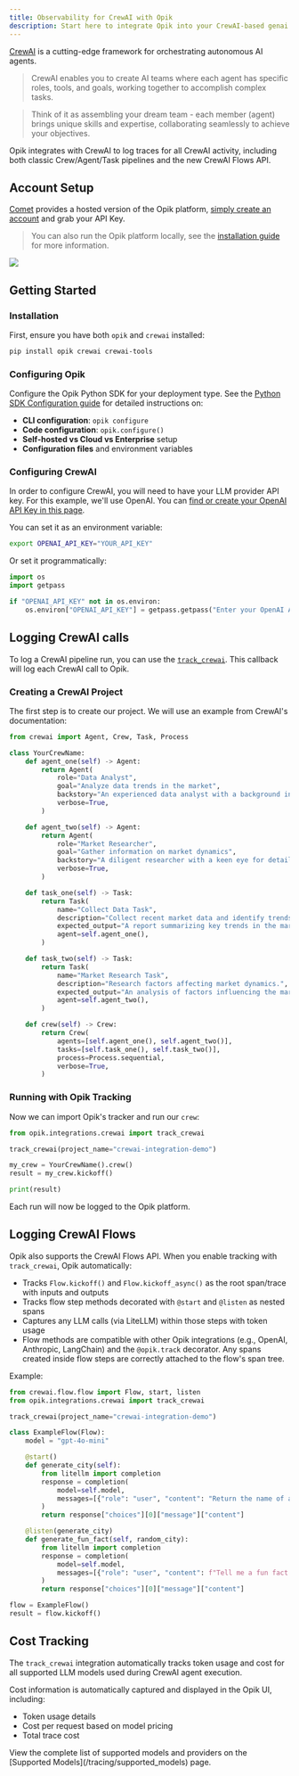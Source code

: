 ```yaml
---
title: Observability for CrewAI with Opik
description: Start here to integrate Opik into your CrewAI-based genai application for end-to-end LLM observability, unit testing, and optimization.
---
```


[CrewAI](https://www.crewai.com/) is a cutting-edge framework for orchestrating autonomous AI agents.

> CrewAI enables you to create AI teams where each agent has specific roles, tools, and goals, working together to accomplish complex tasks.

> Think of it as assembling your dream team - each member (agent) brings unique skills and expertise, collaborating seamlessly to achieve your objectives.

Opik integrates with CrewAI to log traces for all CrewAI activity, including both classic Crew/Agent/Task pipelines and the new CrewAI Flows API.

## Account Setup

[Comet](https://www.comet.com/site?from=llm&utm_source=opik&utm_medium=colab&utm_content=crewai&utm_campaign=opik) provides a hosted version of the Opik platform, [simply create an account](https://www.comet.com/signup?from=llm&utm_source=opik&utm_medium=colab&utm_content=crewai&utm_campaign=opik) and grab your API Key.

> You can also run the Opik platform locally, see the [installation guide](https://www.comet.com/docs/opik/self-host/overview/?from=llm&utm_source=opik&utm_medium=colab&utm_content=crewai&utm_campaign=opik) for more information.

<Frame>
  <img src="/img/tracing/crewai/crewai_crew_kickoff_trace_example.png" />
</Frame>

## Getting Started

### Installation

First, ensure you have both `opik` and `crewai` installed:

```bash
pip install opik crewai crewai-tools
```

### Configuring Opik

Configure the Opik Python SDK for your deployment type. See the [Python SDK Configuration guide](/tracing/sdk_configuration) for detailed instructions on:

- **CLI configuration**: `opik configure`
- **Code configuration**: `opik.configure()`
- **Self-hosted vs Cloud vs Enterprise** setup
- **Configuration files** and environment variables

### Configuring CrewAI

In order to configure CrewAI, you will need to have your LLM provider API key. For this example, we'll use OpenAI. You can [find or create your OpenAI API Key in this page](https://platform.openai.com/settings/organization/api-keys).

You can set it as an environment variable:

```bash
export OPENAI_API_KEY="YOUR_API_KEY"
```

Or set it programmatically:

```python
import os
import getpass

if "OPENAI_API_KEY" not in os.environ:
    os.environ["OPENAI_API_KEY"] = getpass.getpass("Enter your OpenAI API key: ")
```

## Logging CrewAI calls

To log a CrewAI pipeline run, you can use the [`track_crewai`](https://www.comet.com/docs/opik/python-sdk-reference/integrations/crewai/track_crewai.html). This callback will log each CrewAI call to Opik.

### Creating a CrewAI Project

The first step is to create our project. We will use an example from CrewAI's documentation:

```python
from crewai import Agent, Crew, Task, Process

class YourCrewName:
    def agent_one(self) -> Agent:
        return Agent(
            role="Data Analyst",
            goal="Analyze data trends in the market",
            backstory="An experienced data analyst with a background in economics",
            verbose=True,
        )

    def agent_two(self) -> Agent:
        return Agent(
            role="Market Researcher",
            goal="Gather information on market dynamics",
            backstory="A diligent researcher with a keen eye for detail",
            verbose=True,
        )

    def task_one(self) -> Task:
        return Task(
            name="Collect Data Task",
            description="Collect recent market data and identify trends.",
            expected_output="A report summarizing key trends in the market.",
            agent=self.agent_one(),
        )

    def task_two(self) -> Task:
        return Task(
            name="Market Research Task",
            description="Research factors affecting market dynamics.",
            expected_output="An analysis of factors influencing the market.",
            agent=self.agent_two(),
        )

    def crew(self) -> Crew:
        return Crew(
            agents=[self.agent_one(), self.agent_two()],
            tasks=[self.task_one(), self.task_two()],
            process=Process.sequential,
            verbose=True,
        )
```

### Running with Opik Tracking

Now we can import Opik's tracker and run our `crew`:

```python
from opik.integrations.crewai import track_crewai

track_crewai(project_name="crewai-integration-demo")

my_crew = YourCrewName().crew()
result = my_crew.kickoff()

print(result)
```

Each run will now be logged to the Opik platform.

## Logging CrewAI Flows

Opik also supports the CrewAI Flows API. When you enable tracking with `track_crewai`, Opik automatically:

- Tracks `Flow.kickoff()` and `Flow.kickoff_async()` as the root span/trace with inputs and outputs
- Tracks flow step methods decorated with `@start` and `@listen` as nested spans
- Captures any LLM calls (via LiteLLM) within those steps with token usage
- Flow methods are compatible with other Opik integrations (e.g., OpenAI, Anthropic, LangChain) and the `@opik.track` decorator. Any spans created inside flow steps are correctly attached to the flow's span tree.

Example:

```python
from crewai.flow.flow import Flow, start, listen
from opik.integrations.crewai import track_crewai

track_crewai(project_name="crewai-integration-demo")

class ExampleFlow(Flow):
    model = "gpt-4o-mini"

    @start()
    def generate_city(self):
        from litellm import completion
        response = completion(
            model=self.model,
            messages=[{"role": "user", "content": "Return the name of a random city."}],
        )
        return response["choices"][0]["message"]["content"]

    @listen(generate_city)
    def generate_fun_fact(self, random_city):
        from litellm import completion
        response = completion(
            model=self.model,
            messages=[{"role": "user", "content": f"Tell me a fun fact about {random_city}"}],
        )
        return response["choices"][0]["message"]["content"]

flow = ExampleFlow()
result = flow.kickoff()
```

## Cost Tracking

The `track_crewai` integration automatically tracks token usage and cost for all supported LLM models used during CrewAI agent execution.

Cost information is automatically captured and displayed in the Opik UI, including:

- Token usage details
- Cost per request based on model pricing
- Total trace cost

<Tip>
  View the complete list of supported models and providers on the [Supported Models](/tracing/supported_models) page.
</Tip>
